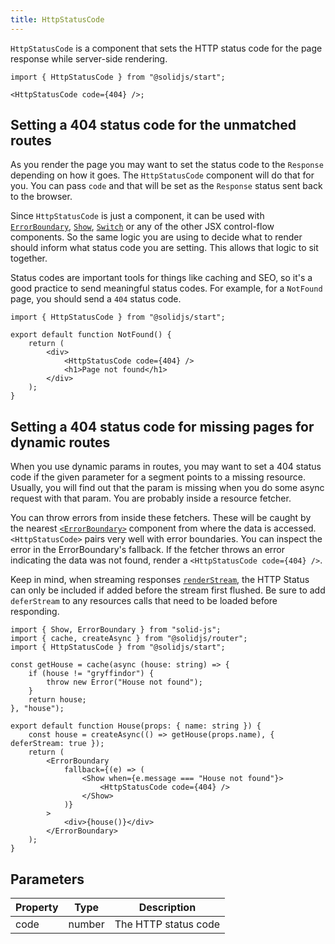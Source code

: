 ```yaml
---
title: HttpStatusCode
---
```


`HttpStatusCode` is a component that sets the HTTP status code for the page response while server-side rendering.

```tsx twoslash
import { HttpStatusCode } from "@solidjs/start";

<HttpStatusCode code={404} />;
```

## Setting a 404 status code for the unmatched routes

As you render the page you may want to set the status code to the `Response` depending on how it goes. The `HttpStatusCode` component will do that for you. You can pass `code` and that will be set as the `Response` status sent back to the browser.

Since `HttpStatusCode` is just a component, it can be used with [`ErrorBoundary`](/reference/components/error-boundary), [`Show`](/reference/components/show), [`Switch`](/reference/components/switch-and-match) or any of the other JSX control-flow components. So the same logic you are using to decide what to render should inform what status code you are setting. This allows that logic to sit together.

Status codes are important tools for things like caching and SEO, so it's a good practice to send meaningful status codes. For example, for a `NotFound` page, you should send a `404` status code.

```tsx twoslash {6} filename="routes/*404.tsx"
import { HttpStatusCode } from "@solidjs/start";

export default function NotFound() {
	return (
		<div>
			<HttpStatusCode code={404} />
			<h1>Page not found</h1>
		</div>
	);
}
```

## Setting a 404 status code for missing pages for dynamic routes

When you use dynamic params in routes, you may want to set a 404 status code if the given parameter for a segment points to a missing resource. Usually, you will find out that the param is missing when you do some async request with that param. You are probably inside a resource fetcher.

You can throw errors from inside these fetchers. These will be caught by the nearest [`<ErrorBoundary>`](/reference/components/error-boundary) component from where the data is accessed. `<HttpStatusCode>` pairs very well with error boundaries. You can inspect the error in the ErrorBoundary's fallback. If the fetcher throws an error indicating the data was not found, render a `<HttpStatusCode code={404} />`.

Keep in mind, when streaming responses [`renderStream`](/reference/rendering/render-to-stream), the HTTP Status can only be included if added before the stream first flushed. Be sure to add `deferStream` to any resources calls that need to be loaded before responding.

```tsx twoslash {7,17-19, 15, 23} filename="routes/[house].tsx"
import { Show, ErrorBoundary } from "solid-js";
import { cache, createAsync } from "@solidjs/router";
import { HttpStatusCode } from "@solidjs/start";

const getHouse = cache(async (house: string) => {
	if (house != "gryffindor") {
		throw new Error("House not found");
	}
	return house;
}, "house");

export default function House(props: { name: string }) {
	const house = createAsync(() => getHouse(props.name), { deferStream: true });
	return (
		<ErrorBoundary
			fallback={(e) => (
				<Show when={e.message === "House not found"}>
					<HttpStatusCode code={404} />
				</Show>
			)}
		>
			<div>{house()}</div>
		</ErrorBoundary>
	);
}
```

## Parameters

| Property | Type   | Description          |
| -------- | ------ | -------------------- |
| code     | number | The HTTP status code |
